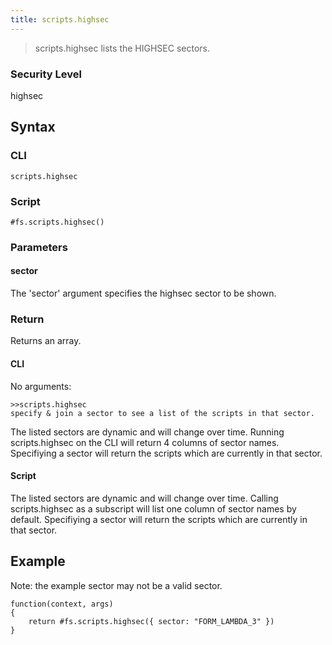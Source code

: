 ```yaml
---
title: scripts.highsec
---
```


> scripts.highsec lists the HIGHSEC sectors.

### Security Level

highsec

## Syntax

### CLI

```
scripts.highsec
```

### Script

```
#fs.scripts.highsec()
```

### Parameters

#### sector

The 'sector' argument specifies the highsec sector to be shown.

### Return

Returns an array.

#### CLI

No arguments:

```
>>scripts.highsec
specify & join a sector to see a list of the scripts in that sector.
```

The listed sectors are dynamic and will change over time. Running scripts.highsec on the CLI will return 4 columns of sector names. Specifiying a sector will return the scripts which are currently in that sector.

#### Script

The listed sectors are dynamic and will change over time. Calling scripts.highsec as a subscript will list one column of sector names by default. Specifiying a sector will return the scripts which are currently in that sector.

## Example

Note: the example sector may not be a valid sector.

```
function(context, args)
{
	return #fs.scripts.highsec({ sector: "FORM_LAMBDA_3" })
}
```
